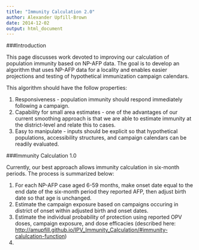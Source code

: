 ```yaml
---
title: "Immunity Calculation 2.0"
author: Alexander Upfill-Brown
date: 2014-12-02
output: html_document
---
```


###Introduction

This page discusses work devoted to improving our calculation of population immunity based on NP-AFP data. The goal is to develop an algorithm that uses NP-AFP data for a locality and enables easier projections and testing of hypothetical immunization campaign calendars.

This algorithm should have the follow properties:

  1. Responsiveness - population immunity should respond immediately following a campaign.
  2. Capability for small area estimates - one of the advantages of our current smoothing approach is that we are able to estimate immunity at the district-level and relate this to cases.
  3. Easy to manipulate - inputs should be explicit so that hypothetical populations, accessibility structures, and campaign calendars can be readily evaluated.
  
###Immunity Calculation 1.0

Currently, our best approach allows immunity calculation in six-month periods. The process is summarized below:

  1. For each NP-AFP case aged 6-59 months, make onset date equal to the end date of the six-month period they reported AFP, then adjust birth date so that age is unchanged.
  2. Estimate the campaign exposure based on campaigns occuring in district of onset within adjusted birth and onset dates.
  3. Estimate the individual probability of protection using reported OPV doses, campaign exposure, and dose efficacies (described here: <http://amupfill.github.io/IPV_Immunity_Calculation/#immunity-calulcation-function>)
  4. 